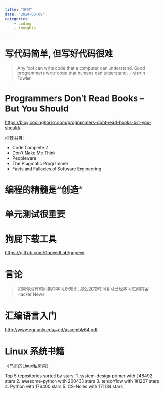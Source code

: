 ```yaml
---
title: "随想"
date: "2024-03-09"
categories:
    - coding
    - thoughts
---
```


# 写代码简单, 但写好代码很难

::: {.callout-note}

> Any fool can write code that a computer can understand. Good programmers write code that humans can understand. - Martin Fowler
:::

# Programmers Don't Read Books -- But You Should

<https://blog.codinghorror.com/programmers-dont-read-books-but-you-should/>

推荐书目:

- Code Complete 2
- Don't Make Me Think
- Peopleware
- The Pragmatic Programmer
- Facts and Fallacies of Software Engineering

# 编程的精髓是“创造”

# 单元测试很重要

# 狗屁下载工具

<https://github.com/GopeedLab/gopeed>

# 言论

::: {.callout}
> 如果你没有时间集中学习新知识, 那么就花时间复习已经学习过的内容 - Hacker News
:::

# 汇编语言入门

<http://www.egr.unlv.edu/~ed/assembly64.pdf>

# Linux 系统书籍

《鸟哥的Linux私房菜》


Top 5 repositories sorted by stars:
1. system-design-primer with 248492 stars
2. awesome-python with 200438 stars
3. tensorflow with 181207 stars
4. Python with 176400 stars
5. CS-Notes with 171134 stars